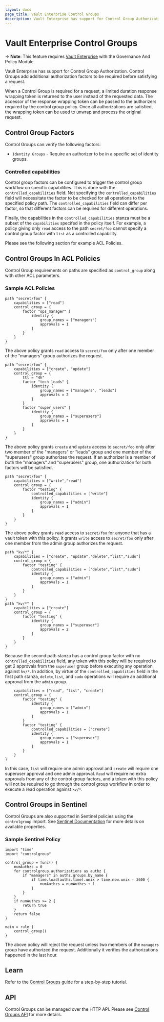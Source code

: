```yaml
---
layout: docs
page_title: Vault Enterprise Control Groups
description: Vault Enterprise has support for Control Group Authorization.
---
```


# Vault Enterprise Control Groups

-> **Note**: This feature requires [Vault Enterprise](https://www.hashicorp.com/products/vault/)
with the Governance And Policy Module.

Vault Enterprise has support for Control Group Authorization. Control Groups
add additional authorization factors to be required before satisfying a request.

When a Control Group is required for a request, a limited duration response
wrapping token is returned to the user instead of the requested data. The
accessor of the response wrapping token can be passed to the authorizers
required by the control group policy. Once all authorizations are satisfied,
the wrapping token can be used to unwrap and process the original request.

## Control Group Factors

Control Groups can verify the following factors:

- `Identity Groups` - Require an authorizer to be in a specific set of identity
  groups.

### Controlled capabilities
Control group factors can be configured to trigger the control group workflow
on specific capabilities. This is done with the `controlled_capabilities` field. 
Not specifying the `controlled_capabilities` field will necessitate the factor to be 
checked for all operations to the specified policy path. The `controlled_capabilities` 
field can differ per factor, so that different factors can be required for different
operations. 

Finally, the capabilities in the `controlled_capabilities` stanza must be a subset of the 
`capabilities` specifed in the policy itself. For example, a policy giving only `read` access to 
the path `secret/foo` cannot specify a control group factor with `list` as a controlled capability.

Please see the following section for example ACL Policies.

## Control Groups In ACL Policies

Control Group requirements on paths are specified as `control_group` along
with other ACL parameters.

### Sample ACL Policies

```
path "secret/foo" {
    capabilities = ["read"]
    control_group = {
        factor "ops_manager" {
            identity {
                group_names = ["managers"]
                approvals = 1
            }
        }
    }
}
```

The above policy grants `read` access to `secret/foo` only after one member of
the "managers" group authorizes the request.

```
path "secret/foo" {
    capabilities = ["create", "update"]
    control_group = {
        ttl = "4h"
        factor "tech leads" {
            identity {
                group_names = ["managers", "leads"]
                approvals = 2
            }
        }
        factor "super users" {
            identity {
                group_names = ["superusers"]
                approvals = 1
            }
        }
    }
}
```

The above policy grants `create` and `update` access to `secret/foo` only after
two member of the "managers" or "leads" group and one member of the "superusers"
group authorizes the request. If an authorizer is a member of both the
"managers" and "superusers" group, one authorization for both factors will be
satisfied.

```
path "secret/foo" {
    capabilities = ["write","read"]
    control_group = {
        factor "testing" {
            controlled_capabilities = ["write"]
            identity {
                group_names = ["admin"]
                approvals = 1
            }
        }
    }
}
```

The above policy grants `read` access to `secret/foo` for anyone that has a vault token
with this policy. It grants `write` access to `secret/foo` only after one member from the
admin group authorizes the request. 

```
path "kv/*" {
    capabilities = ["create", "update","delete","list","sudo"]
    control_group = {
        factor "testing" {
            controlled_capabilities = ["delete","list","sudo"]
            identity {
                group_names = ["admin"]
                approvals = 1
            }
        }
    }
}
path "kv/*" {
    capabilities = ["create"]
    control_group = {
        factor "testing" {
            identity {
                group_names = ["superuser"]
                approvals = 2
            }
        }
    }
}

```

Because the second path stanza has a control group factor with no `controlled_capabilities` field,
any token with this policy will be required to get 2 approvals from the `superuser` group before executing
any operation against `kv/*`. In addition, by virtue of the `controlled_capablities` field in the first
path stanza, `delete`,`list`, and `sudo` operations will require an additional approval from the `admin` group.

```path "kv/*" {
    capabilities = ["read", "list", "create"]
    control_group = {
        factor "testing" {
            identity {
                group_names = ["admin"]
                approvals = 1
            }
        }
        factor "testing" {
            controlled_capabilities = ["create"]
            identity {
                group_names = ["superuser"]
                approvals = 1
            }
        }
    }
}
```
In this case, `list` will require one admin approval and `create` will require 
one superuser approval and one admin approval. `Read` will require no extra approvals
from any of the control group factors, and a token with this policy will not be required 
to go through the control group workflow in order to execute a read operation against `kv/*`.  

## Control Groups in Sentinel

Control Groups are also supported in Sentinel policies using the `controlgroup`
import. See [Sentinel Documentation](/docs/enterprise/sentinel) for more
details on available properties.

### Sample Sentinel Policy

```
import "time"
import "controlgroup"

control_group = func() {
    numAuthzs = 0
    for controlgroup.authorizations as authz {
		if "managers" in authz.groups.by_name {
			if time.load(authz.time).unix > time.now.unix - 3600 {
				numAuthzs = numAuthzs + 1
			}
		}
    }
    if numAuthzs >= 2 {
        return true
    }
    return false
}

main = rule {
    control_group()
}
```

The above policy will reject the request unless two members of the `managers`
group have authorized the request. Additionally it verifies the authorizations
happened in the last hour.

## Learn

Refer to the [Control Groups](https://learn.hashicorp.com/vault/identity-access-management/iam-control-groups)
guide for a step-by-step tutorial.

## API

Control Groups can be managed over the HTTP API. Please see
[Control Groups API](/api/system/control-group) for more details.
